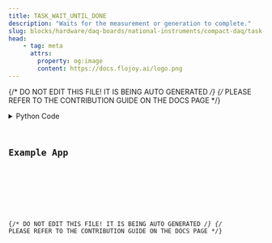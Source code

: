 ```yaml
---
title: TASK_WAIT_UNTIL_DONE
description: "Waits for the measurement or generation to complete."
slug: blocks/hardware/daq-boards/national-instruments/compact-daq/task-wait-until-done
head:
    - tag: meta
      attrs:
        property: og:image
        content: https://docs.flojoy.ai/logo.png
---
```


{/* DO NOT EDIT THIS FILE! IT IS BEING AUTO GENERATED */}
{/* PLEASE REFER TO THE CONTRIBUTION GUIDE ON THE DOCS PAGE */}


<DownloadStudioBanner />
<PythonDocsDisplay docstring={block_data["docstring"]} />
<details>
<summary>Python Code</summary>



<Code code={pythonCode} lang="py" wrap theme="dracula" />

[Find this Flojoy Block on GitHub](https://github.com/flojoy-ai/blocks/blob/main/blocks/HARDWARE/DAQ_BOARDS/NATIONAL_INSTRUMENTS/COMPACT_DAQ/TASK_WAIT_UNTIL_DONE/TASK_WAIT_UNTIL_DONE.py)

</details>

## Example App


<GetHelpWidget />


<AppDisplay app={app} blockName="TASK_WAIT_UNTIL_DONE" client:visible />


<Example />

{/* DO NOT EDIT THIS FILE! IT IS BEING AUTO GENERATED */}
{/* PLEASE REFER TO THE CONTRIBUTION GUIDE ON THE DOCS PAGE */}
